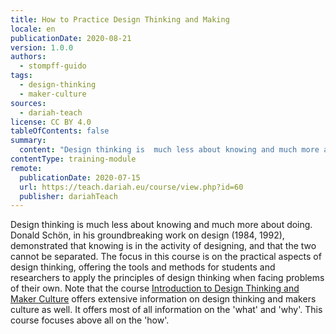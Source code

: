 ```yaml
---
title: How to Practice Design Thinking and Making
locale: en
publicationDate: 2020-08-21
version: 1.0.0
authors:
  - stompff-guido
tags:
  - design-thinking
  - maker-culture
sources:
  - dariah-teach
license: CC BY 4.0
tableOfContents: false
summary:
  content: "Design thinking is  much less about knowing and much more about doing: it is learning what is needed by creating it. This course is designed to help students and professionals to apply the principles of design thinking in developing their own projects."
contentType: training-module
remote:
  publicationDate: 2020-07-15
  url: https://teach.dariah.eu/course/view.php?id=60
  publisher: dariahTeach
---
```

Design thinking is much less about knowing and much more about doing. Donald Schön, in his groundbreaking work on design (1984, 1992), demonstrated that knowing is in the activity of designing, and that the two cannot be separated. The focus in this course is on the practical aspects of design thinking, offering the tools and methods for students and researchers to apply the principles of design thinking when facing problems of their own. Note that the course [Introduction to Design Thinking and Maker Culture](https://campus.dariah.eu/resource/posts/introduction-to-design-thinking-and-maker-culture) offers extensive information on design thinking and makers culture as well. It offers most of all information on the 'what' and 'why'. This course focuses above all on the 'how'.
